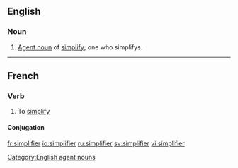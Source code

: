 ==English==

===Noun===

{{en-noun}}

# [[agent noun|Agent noun]] of [[simplify]]; one who simplifys.

[[Category:English agent nouns]]

----

==French==

===Verb===
{{infl|fr|verb}}

# To [[simplify]]

====Conjugation====
{{fr-conj-ier|simplif}}

[[fr:simplifier]]
[[io:simplifier]]
[[ru:simplifier]]
[[sv:simplifier]]
[[vi:simplifier]]